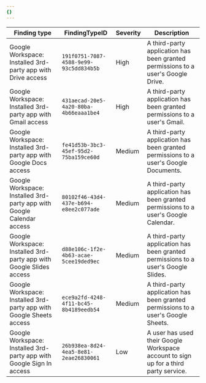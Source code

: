 ```yaml
---
{}
---
```


| Finding type                                                          | FindingTypeID                          | Severity | Description                                                                          |
| --------------------------------------------------------------------- | -------------------------------------- | -------- | ------------------------------------------------------------------------------------ |
| Google Workspace: Installed 3rd-party app with Drive access           | `191f0751-7087-4588-9e99-93c5dd834b5b` | High     | A third-party application has been granted permissions to a user's Google Drive.     |
| Google Workspace: Installed 3rd-party app with Gmail access           | `431aecad-20e5-4a20-80ba-4b66eaaa1be4` | High     | A third-party application has been granted permissions to a user's Gmail.            |
| Google Workspace: Installed 3rd-party app with Google Docs access     | `fe41d53b-3bc3-45ef-95d2-75ba159ce60d` | Medium   | A third-party application has been granted permissions to a user's Google Documents. |
| Google Workspace: Installed 3rd-party app with Google Calendar access | `80102f46-43d4-437e-b694-e8ee2c077ade` | Medium   | A third-party application has been granted permissions to a user's Google Calendar.  |
| Google Workspace: Installed 3rd-party app with Google Slides access   | `d88e106c-1f2e-4b63-acae-5cee19ded9ec` | Medium   | A third-party application has been granted permissions to a user's Google Slides.    |
| Google Workspace: Installed 3rd-party app with Google Sheets access   | `ece9a2fd-4248-4f11-bc45-8b4189eedb54` | Medium   | A third-party application has been granted permissions to a user's Google Sheets.    |
| Google Workspace: Installed 3rd-party app with Google Sign In access  | `26b938ea-8d24-4ea5-8e81-2eae26830061` | Low      | A user has used their Google Workspace account to sign up for a third party service. |
